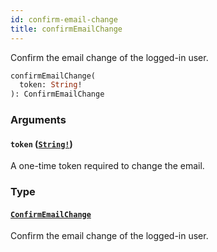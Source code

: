 ```yaml
---
id: confirm-email-change
title: confirmEmailChange
---
```


Confirm the email change of the logged-in user.

```graphql
confirmEmailChange(
  token: String!
): ConfirmEmailChange

```

### Arguments

#### `token` ([`String!`](/api-reference/scalars/string.mdx))

A one-time token required to change the email.

### Type

#### [`ConfirmEmailChange`](/api-reference/objects/confirm-email-change.mdx)

Confirm the email change of the logged-in user.
